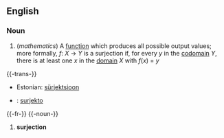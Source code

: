 ==English==

=== Noun ===
# (''mathematics'') A [[function]] which produces all possible output values; more formally, ''f'':&nbsp;''X''&nbsp;&rarr;&nbsp;''Y'' is a surjection if, for every ''y'' in the [[function codomain|codomain]] ''Y'', there is at least one ''x'' in the [[function domain|domain]] ''X'' with ''f''(''x'')&nbsp;=&nbsp;''y''

{{-trans-}}

*Estonian: [[sürjektsioon]]
* {{io}} : [[surjekto]]



{{-fr-}}
{{-noun-}}
# '''surjection'''